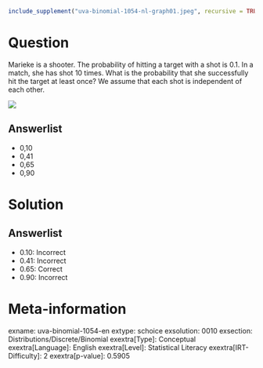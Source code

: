 ```r
include_supplement("uva-binomial-1054-nl-graph01.jpeg", recursive = TRUE)
```

Question
========

Marieke is a shooter. The probability of hitting a target with a shot is 0.1. In a match, she has shot 10 times. What is the probability that she successfully hit the target at least once? We assume that each shot is independent of each other.

![](uva-binomial-1054-nl-graph01.jpeg)

Answerlist
----------

* 0,10
* 0,41
* 0,65
* 0,90

Solution
========

Answerlist
----------

* 0.10: Incorrect
* 0.41: Incorrect
* 0.65: Correct
* 0.90: Incorrect

Meta-information
================
exname: uva-binomial-1054-en
extype: schoice
exsolution: 0010
exsection: Distributions/Discrete/Binomial
exextra[Type]: Conceptual
exextra[Language]: English
exextra[Level]: Statistical Literacy
exextra[IRT-Difficulty]: 2
exextra[p-value]: 0.5905
